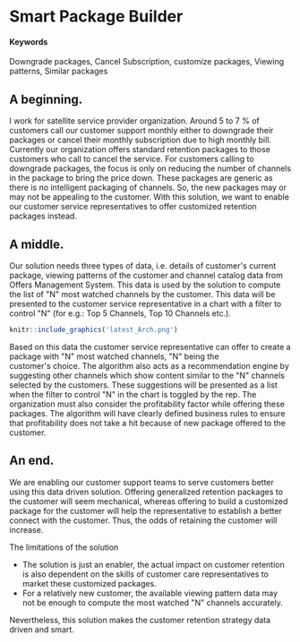 # Smart Package Builder {#mind-the-customer}

#### Keywords

Downgrade packages, Cancel Subscription, customize packages, Viewing patterns, Similar packages

## A beginning.

I work for satellite service provider organization. Around 5 to 7 % of customers call our customer support monthly either to downgrade their packages or cancel their monthly subscription due to high monthly bill. Currently our organization offers standard retention packages to those customers who call to cancel the service. For customers calling to downgrade packages, the focus is only on reducing the number of channels in the package to bring the price down. These packages are generic as there is no intelligent packaging of channels. So, the new packages may or may not be appealing to the customer.
With this solution, we want to enable our customer service representatives to offer customized retention packages instead.

## A middle.

Our solution needs three types of data, i.e. details of customer\'s\ current package, viewing patterns of the customer and channel catalog data from Offers Management System. This data is used by the solution to compute the list of \"N\" most watched channels by the customer. This data will be presented to the customer service representative in a chart with a filter to control \"N\" (for e.g.: Top 5 Channels, Top 10 Channels etc.).

```r
knitr::include_graphics('latest_Arch.png')
```

Based on this data the customer service representative can offer to create a package with \"N\" most watched channels, \"N\" being the customer\'s\ choice. The algorithm also acts as a recommendation engine by suggesting other channels which show content similar to the \"N\" channels selected by the customers. These suggestions will be presented as a list when the filter to control \"N\" in the chart is toggled by the rep.
The organization must also consider the profitability factor while offering these packages. The algorithm will have clearly defined business rules to ensure that profitability does not take a hit because of new package offered to the customer.

## An end.

We are enabling our customer support teams to serve customers better using this data driven solution. Offering generalized retention packages to the customer will seem mechanical, whereas offering to build a customized package for the customer will help the representative to establish a better connect with the customer. Thus, the odds of retaining the customer will increase.

The limitations of the solution 

* The solution is just an enabler, the actual impact on customer retention is also dependent on the skills of customer care representatives       to market these customized packages.
* For a relatively new customer, the available viewing pattern data may not be enough to compute the most watched \"N\" channels accurately.

Nevertheless, this solution makes the customer retention strategy data driven and smart.
